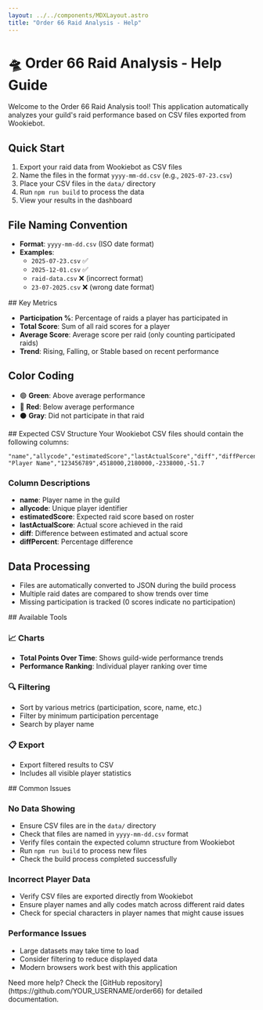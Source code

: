 ```yaml
---
layout: ../../components/MDXLayout.astro
title: "Order 66 Raid Analysis - Help"
---
```



# 🛸 Order 66 Raid Analysis - Help Guide

<Card title="Getting Started" icon="🚀">
  Welcome to the Order 66 Raid Analysis tool! This application automatically analyzes your guild's raid performance based on CSV files exported from Wookiebot.

  ## Quick Start
  1. Export your raid data from Wookiebot as CSV files
  2. Name the files in the format `yyyy-mm-dd.csv` (e.g., `2025-07-23.csv`)
  3. Place your CSV files in the `data/` directory
  4. Run `npm run build` to process the data
  5. View your results in the dashboard

  ## File Naming Convention
  - **Format**: `yyyy-mm-dd.csv` (ISO date format)
  - **Examples**: 
    - `2025-07-23.csv` ✅
    - `2025-12-01.csv` ✅ 
    - `raid-data.csv` ❌ (incorrect format)
    - `23-07-2025.csv` ❌ (wrong date format)
</Card>

<Card title="Understanding the Data" icon="📊">
  ## Key Metrics

  - **Participation %**: Percentage of raids a player has participated in
  - **Total Score**: Sum of all raid scores for a player
  - **Average Score**: Average score per raid (only counting participated raids)
  - **Trend**: Rising, Falling, or Stable based on recent performance

  ## Color Coding
  - 🟢 **Green**: Above average performance
  - 🔴 **Red**: Below average performance  
  - ⚫ **Gray**: Did not participate in that raid
</Card>

<Card title="CSV File Format" icon="📄">
  ## Expected CSV Structure
  Your Wookiebot CSV files should contain the following columns:

  ```csv
  "name","allycode","estimatedScore","lastActualScore","diff","diffPercent"
  "Player Name","123456789",4518000,2180000,-2338000,-51.7
  ```

  ### Column Descriptions
  - **name**: Player name in the guild
  - **allycode**: Unique player identifier
  - **estimatedScore**: Expected raid score based on roster
  - **lastActualScore**: Actual score achieved in the raid
  - **diff**: Difference between estimated and actual score
  - **diffPercent**: Percentage difference

  ## Data Processing
  - Files are automatically converted to JSON during the build process
  - Multiple raid dates are compared to show trends over time
  - Missing participation is tracked (0 scores indicate no participation)
</Card>

<Card title="Features" icon="⭐">
  ## Available Tools

  ### 📈 Charts
  - **Total Points Over Time**: Shows guild-wide performance trends
  - **Performance Ranking**: Individual player ranking over time

  ### 🔍 Filtering
  - Sort by various metrics (participation, score, name, etc.)
  - Filter by minimum participation percentage
  - Search by player name

  ### 📋 Export
  - Export filtered results to CSV
  - Includes all visible player statistics
</Card>

<Card title="Troubleshooting" icon="🛠️">
  ## Common Issues

  ### No Data Showing
  - Ensure CSV files are in the `data/` directory
  - Check that files are named in `yyyy-mm-dd.csv` format
  - Verify files contain the expected column structure from Wookiebot
  - Run `npm run build` to process new files
  - Check the build process completed successfully

  ### Incorrect Player Data
  - Verify CSV files are exported directly from Wookiebot
  - Ensure player names and ally codes match across different raid dates
  - Check for special characters in player names that might cause issues

  ### Performance Issues  
  - Large datasets may take time to load
  - Consider filtering to reduce displayed data
  - Modern browsers work best with this application

  <div slot="footer">
    Need more help? Check the [GitHub repository](https://github.com/YOUR_USERNAME/order66) for detailed documentation.
  </div>
</Card>
